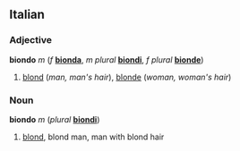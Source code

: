 ==Italian==
===Adjective===
'''biondo''' ''m'' (''f'' '''[[bionda]]''', ''m plural'' '''[[biondi]]''', ''f plural'' '''[[bionde]]''')

#[[blond]] (''man, man's hair''), [[blonde]] (''woman, woman's hair'')

===Noun===
'''biondo''' ''m'' (''plural'' '''[[biondi]]''')

#[[blond]], blond man, man with blond hair